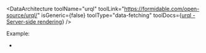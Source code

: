 
<DataArchitecture
  toolName="urql"
  toolLink="https://formidable.com/open-source/urql/"
  isGeneric={false}
  toolType="data-fetching"
  toolDocs={<a href="https://formidable.com/open-source/urql/docs/advanced/server-side-rendering/">urql - Server-side rendering</a>}
/>

Example:
- <RepoLink path="/examples/urql/" />

